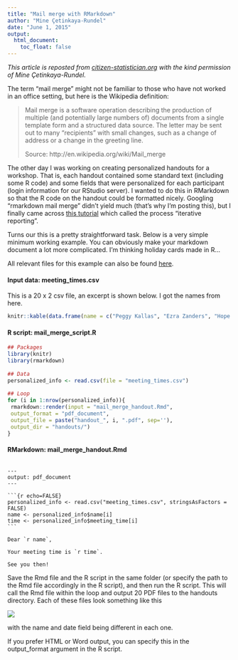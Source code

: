 ```yaml
---
title: "Mail merge with RMarkdown"
author: "Mine Çetinkaya-Rundel"
date: "June 1, 2015"
output:
  html_document:
    toc_float: false
---
```


_This article is reposted from [citizen-statistician.org](http://citizen-statistician.org/2015/06/01/mail-merge-with-rmarkdown/) with the kind permission of Mine Çetinkaya-Rundel._\

The term “mail merge” might not be familiar to those who have not worked in an office setting, but here is the Wikipedia definition:

> Mail merge is a software operation describing the production of multiple (and potentially large numbers of) documents from a single template form and a structured data source. The letter may be sent out to many “recipients” with small changes, such as a change of address or a change in the greeting line.
>
> Source: http://en.wikipedia.org/wiki/Mail_merge

The other day I was working on creating personalized handouts for a workshop. That is, each handout contained some standard text (including some R code) and some fields that were personalized for each participant (login information for our RStudio server). I wanted to do this in RMarkdown so that the R code on the handout could be formatted nicely. Googling “rmarkdown mail merge” didn’t yield much (that’s why I’m posting this), but I finally came across [this tutorial](http://reed.edu/data-at-reed/software/R/markdown_multiple_reports.html) which called the process “iterative reporting”.

Turns our this is a pretty straightforward task. Below is a very simple minimum working example. You can obviously make your markdown document a lot more complicated. I’m thinking holiday cards made in R…

All relevant files for this example can also be found [here](https://github.com/mine-cetinkaya-rundel/mail_merge).

#### Input data: meeting_times.csv

This is a 20 x 2 csv file, an excerpt is shown below. I got the names from here.

```r
knitr::kable(data.frame(name = c("Peggy Kallas", "Ezra Zanders", "Hope Mogan", "Nathanael Scully", "Mayra Cowley", "Ethelene Oglesbee", "..."), meeting_time = c("9:00 AM", "9:15 AM", "9:30 AM", "9:45 AM", "10:00 AM", "10:15 AM", "...")))
```

#### R script: mail_merge_script.R

```r
## Packages
library(knitr)
library(rmarkdown)
 
## Data
personalized_info <- read.csv(file = "meeting_times.csv")
 
## Loop
for (i in 1:nrow(personalized_info)){
 rmarkdown::render(input = "mail_merge_handout.Rmd",
 output_format = "pdf_document",
 output_file = paste("handout_", i, ".pdf", sep=''),
 output_dir = "handouts/")
}
```

#### RMarkdown: mail_merge_handout.Rmd

<pre class = "r"><code>
---
output: pdf_document
---
 
&#96``{r echo=FALSE}
personalized_info <- read.csv("meeting_times.csv", stringsAsFactors = FALSE)
name <- personalized_info$name[i]
time <- personalized_info$meeting_time[i]
&#96``
 
Dear &#96r name`,
 
Your meeting time is &#96r time`.
 
See you then!
</code></pre>

Save the Rmd file and the R script in the same folder (or specify the path to the Rmd file accordingly in the R script), and then run the R script. This will call the Rmd file within the loop and output 20 PDF files to the handouts directory. Each of these files look something like this

![](http://citizen-statistician.org/wp-content/uploads/2015/06/mail_merge_sample1.png)

with the name and date field being different in each one.

If you prefer HTML or Word output, you can specify this in the output_format argument in the R script.
